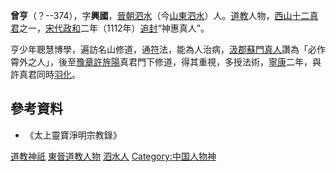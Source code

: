 '''曾亨'''（？--374），字'''興國'''，[[晉朝|晉朝]][[泗水|泗水]]（今[[山東|山東]][[泗水|泗水]]）人。[[道教|道教]]人物，[[西山十二真君|西山十二真君]]之一，[[宋代|宋代]][[政和|政和]]二年（1112年）[[追封|追封]]“神惠真人”。

亨少年聰慧博學，遍訪名山修道，通[[符|符]]法，能為人治病，[[汲郡|汲郡]][[孫登_(隱士)|蘇門真人]]讚為「必作霄外之人」，後至[[豫章|豫章]][[許旌陽|許旌陽]]真君門下修道，得其重視，多授法術，[[寧康|寧康]]二年，與許真君同時[[羽化|羽化]]。

==參考資料==
*《太上靈寶淨明宗教錄》

{{西山十二真君}}
[[Category:道教神祇|道教神祇]]
[[Category:東晉道教人物|東晉道教人物]]
[[Category:泗水人|泗水人]]
[[Category:中国人物神|Category:中国人物神]]